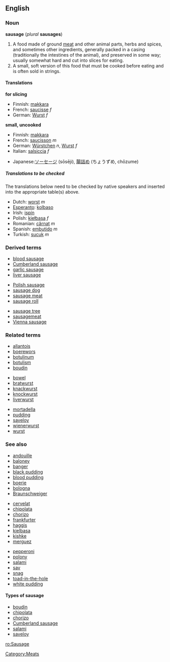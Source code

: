 {{wikipedia}}
==English==
===Noun===
'''sausage''' (''plural'' '''sausages''')

#A food made of ground [[meat]] and other animal parts, herbs and spices, and sometimes other ingredients, generally packed in a casing (traditionally the intestines of the animal), and preserved in some way; usually somewhat hard and cut into slices for eating.
#A small, soft version of this food that must be cooked before eating and is often sold in strings.

====Translations====
<!--(The following note need not apply: just give the word for a *generic* sausage in each language.  English has "chipolata", "saveloy", "Cumberland sausage", etc, but the generic term is "sausage", just as the generic term is "salchicha" in Spanish.)
Translations are complicated by the many names for different types of sausages in different languages. Thus the Spanish translation for different types of sausage may be ''salchicha f, chorizo m, butifarra f'', etc. 
-->

'''for slicing'''
{{top}}
*Finnish: [[makkara]]
*French: [[saucisse]] ''f''
*German: [[Wurst]] ''f''
{{mid}}
{{bottom}}

'''small, uncooked'''
{{top}}
*Finnish: [[makkara]]
*French: [[saucisson]] ''m''
*German: [[Würstchen]] ''n'', [[Wurst]] ''f''
*Italian: [[salsiccia]] ''f''
{{mid}}
*Japanese:[[ソーセージ]] (sōsēji), [[腸詰め]] (ちょうずめ, chōzume)
{{bottom}}

=====Translations to be checked=====
<!--Remove this section once all of the translations below have been moved into the tables above.-->
{{checktrans}}
The translations below need to be checked by native speakers and inserted into the appropriate table(s) above.

*Dutch: [[worst#Dutch|worst]] ''m''
*[[Esperanto]]: [[kolbaso]]
*Irish: [[ispín]]
*Polish: [[kiełbasa]] ''f''
*Romanian: [[cârnat]] ''m''
*Spanish: [[embutido]] ''m''
*Turkish: [[sucuk]] ''m''

===Derived terms===
{{3column-top}}
*[[blood sausage]]
*[[Cumberland sausage]]
*[[garlic sausage]]
*[[liver sausage]]
{{3column-mid}}
*[[Polish sausage]]
*[[sausage dog]]
*[[sausage meat]]
*[[sausage roll]]
{{3column-mid}}
*[[sausage tree]]
*[[sausagemeat]]
*[[Vienna sausage]]
{{3column-end}}

===Related terms===
{{3column-top}}
*[[allantois]]
*[[boerewors]]
*[[botulinum]]
*[[botulism]]
*[[boudin]]
{{3column-mid}}
*[[bowel]]
*[[bratwurst]]
*[[knackwurst]]
*[[knockwurst]]
*[[liverwurst]]
{{3column-mid}}
*[[mortadella]]
*[[pudding]]
*[[saveloy]]
*[[wienerwurst]]
*[[wurst]]
{{3column-end}}

===See also===
{{3column-top}}
*[[andouille]]
*[[baloney]]
*[[banger]]
*[[black pudding]]
*[[blood pudding]]
*[[boerie]]
*[[bologna]]
*[[Braunschweiger]]
{{3column-mid}}
*[[cervelat]]
*[[chipolata]]
*[[chorizo]]
*[[frankfurter]]
*[[haggis]]
*[[kielbasa]]
*[[kishke]]
*[[merguez]]
{{3column-mid}}
*[[pepperoni]]
*[[polony]]
*[[salami]]
*[[sav]]
*[[snag]]
*[[toad-in-the-hole]]
*[[white pudding]]
{{3column-end}}

====Types of sausage====
<!--please add more-->
*[[boudin]]
*[[chipolata]]
*[[chorizo]]
*[[Cumberland sausage]]
*[[salami]]
*[[saveloy]]


[[Category:Meats]]

[[ro:Sausage]]